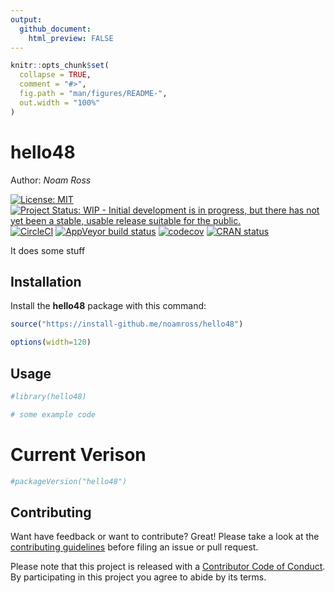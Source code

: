 ```yaml
---
output:
  github_document:
    html_preview: FALSE
---
```


<!-- README.md is generated from README.Rmd. Please edit that file -->

```r
knitr::opts_chunk$set(
  collapse = TRUE,
  comment = "#>",
  fig.path = "man/figures/README-",
  out.width = "100%"
)
```
# hello48

Author: _Noam Ross_

[![License: MIT](https://img.shields.io/badge/License-MIT-blue.svg){data-external="1"}](https://opensource.org/licenses/MIT)
[![Project Status: WIP - Initial development is in progress, but there has not yet been a stable, usable release suitable for the public.](http://www.repostatus.org/badges/latest/wip.svg){data-external="1"}](http://www.repostatus.org/#wip)
[![CircleCI](https://circleci.com/gh/noamross/hello48.svg){data-external="1"}](https://circleci.com/gh/noamross/hello48)
  [![AppVeyor build status](https://ci.appveyor.com/api/projects/status/github/noamross/hello48?branch=master&svg=true){data-external="1"}](https://ci.appveyor.com/project/noamross/hello48)
[![codecov](https://codecov.io/gh/noamross/hello48/branch/master/graph/badge.svg){data-external="1"}](https://codecov.io/gh/noamross/hello48)
[![CRAN status](https://www.r-pkg.org/badges/version/hello48){data-external="1"}](https://cran.r-project.org/package=hello48)

It does some stuff

## Installation

Install the **hello48** package with this command:

```r
source("https://install-github.me/noamross/hello48")
```

```r
options(width=120)
```

## Usage

```r
#library(hello48)

# some example code
```


# Current Verison

```r
#packageVersion("hello48")
```

## Contributing

Want have feedback or want to contribute? Great! Please take a look at the [contributing guidelines](https://github.com/noamross/hello48/blob/master/.github/CONTRIBUTING.md) before filing an issue or pull request. 

Please note that this project is released with a [Contributor Code of Conduct](https://github.com/noamross/hello48/blob/master/.github/CODE_OF_CONDUCT.md). By participating in this project you agree to abide by its terms.
